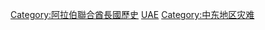 [[Category:阿拉伯聯合酋長國歷史|Category:阿拉伯聯合酋長國歷史]]
[[Category:亚洲各国灾难|UAE]]
[[Category:中东地区灾难|Category:中东地区灾难]]
